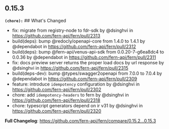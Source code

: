 ## 0.15.3
**`(chore):`** ## What's Changed
* fix: migrate from registry-node to fdr-sdk by @dsinghvi in https://github.com/fern-api/fern/pull/2313
* build(deps): bump @redocly/openapi-core from 1.4.0 to 1.4.1 by @dependabot in https://github.com/fern-api/fern/pull/2312
* build(deps): bump @fern-api/venus-api-sdk from 0.0.20-7-g6ea8dc4 to 0.0.36 by @dependabot in https://github.com/fern-api/fern/pull/2311
* fix: docs preview server returns the proper load docs by url response by @dsinghvi in https://github.com/fern-api/fern/pull/2315
* build(deps-dev): bump @types/swagger2openapi from 7.0.0 to 7.0.4 by @dependabot in https://github.com/fern-api/fern/pull/2309
* feature: introduce `idempotency` configuration by @dsinghvi in https://github.com/fern-api/fern/pull/2302
* chore: add `idempotency-headers` to fern  by @dsinghvi in https://github.com/fern-api/fern/pull/2318
* chore: typescript generators depend on ir v31 by @dsinghvi in https://github.com/fern-api/fern/pull/2320


**Full Changelog**: https://github.com/fern-api/fern/compare/0.15.2...0.15.3

